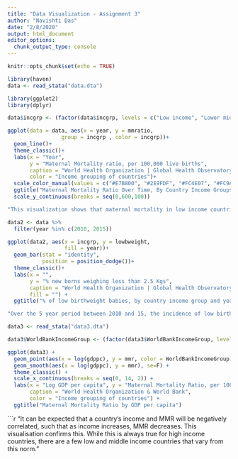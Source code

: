 ```yaml
---
title: "Data Visualization - Assignment 3"
author: "Navishti Das"
date: "2/8/2020"
output: html_document
editor_options: 
  chunk_output_type: console
---
```


```r
knitr::opts_chunk$set(echo = TRUE)
```

```r
library(haven)
data <- read_stata("data.dta")
```

``` r
library(ggplot2)
library(dplyr)

```

```r

data$incgrp <- (factor(data$incgrp, levels = c("Low income", "Lower middle income", "Upper middle income", "High income")))

ggplot(data = data, aes(x = year, y = mmratio,
                 group = incgrp , color = incgrp))+
  geom_line()+
  theme_classic()+
  labs(x = "Year",
       y = "Maternal Mortality ratio, per 100,000 live births",
       caption = "World Health Organization | Global Health Observatory data",
       color = "Income grouping of countries")+
  scale_color_manual(values = c("#E7B800", "#2E9FDF", "#FC4E07", "#FC9A40"))+
  ggtitle("Maternal Mortality Ratio Over Time, By Country Income Groups")+
  scale_y_continuous(breaks = seq(0,600,100))
```

```r
"This visualization shows that maternal mortality in low income countries continues to remain significantly higher than other groups, although the gap is reducing. Since 2010, maternal mortality in high and upper middle income countries has remained low and largely unchanged. Low income countries show the steepest decline in mortality over time."

```

```r

data2 <- data %>%
  filter(year %in% c(2010, 2015))

ggplot(data2, aes(x = incgrp, y = lowbweight, 
                  fill = year))+
  geom_bar(stat = "identity",
           position = position_dodge())+
  theme_classic()+
  labs(x = "",
       y = "% new borns weighing less than 2.5 Kgs",
       caption = "World Health Organization | Global Health Observatory data",
       fill = "") +
  ggtitle("% of low birthweight babies, by country income group and years")

```

``` r
"Over the 5 year period between 2010 and 15, the incidence of low birth weight babies has barely changed for most income groups. The only noticeable change is among low income countries, similar to the pattern of changes seen in maternal mortality ratios above."
```

```r
data3 <- read_stata("data3.dta")

data3$WorldBankIncomeGroup <- (factor(data3$WorldBankIncomeGroup, levels = c("Low income", "Lower middle income", "Upper middle income", "High income")))

ggplot(data3) +
  geom_point(aes(x = log(gdppc), y = mmr, color = WorldBankIncomeGroup)) +
  geom_smooth(aes(x = log(gdppc), y = mmr), se=F) +
  theme_classic() +
  scale_x_continuous(breaks = seq(0, 14, 2)) +
  labs(x = "Log GDP per capita", y = "Maternal Mortality Ratio, per 100,000 live births",
       caption = "World Health Organization & World Bank",
       color = "Income grouping of countries") +
  ggtitle("Maternal Mortality Ratio by GDP per capita")
```

```r
"It can be expected that a country's income and MMR will be negatively correlated, such that as income increases, MMR decreases. This visualisation confirms this. While this is always true for high income countries, there are a few low and middle income countries that vary from this norm."
